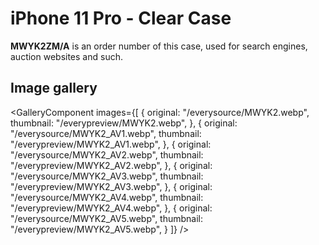 
# iPhone 11 Pro  - Clear Case

<Callout type='info' emoji='👉🏻'>**MWYK2ZM/A** is an order number of this case, used for search engines, auction websites and such.</Callout>

## Image gallery

<GalleryComponent
    images={[
      {
        original: "/everysource/MWYK2.webp",
        thumbnail: "/everypreview/MWYK2.webp",
      },
      {
        original: "/everysource/MWYK2_AV1.webp",
        thumbnail: "/everypreview/MWYK2_AV1.webp",
      },
      {
        original: "/everysource/MWYK2_AV2.webp",
        thumbnail: "/everypreview/MWYK2_AV2.webp",
      },
      {
        original: "/everysource/MWYK2_AV3.webp",
        thumbnail: "/everypreview/MWYK2_AV3.webp",
      },
      {
        original: "/everysource/MWYK2_AV4.webp",
        thumbnail: "/everypreview/MWYK2_AV4.webp",
      },
      {
        original: "/everysource/MWYK2_AV5.webp",
        thumbnail: "/everypreview/MWYK2_AV5.webp",
      }
    ]}
  />
